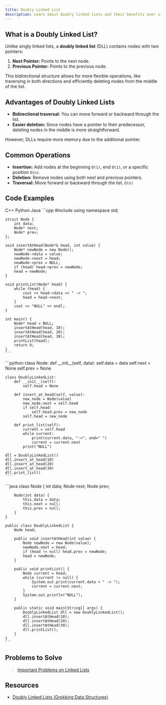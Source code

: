 ```yaml
---
title: Doubly Linked List
description: Learn about doubly linked lists and their benefits over singly linked lists.
---
```


## <HoverUnderline>What is a Doubly Linked List?</HoverUnderline>

Unlike singly linked lists, a **doubly linked list** (DLL) contains nodes with two pointers:
1. **Next Pointer:** Points to the next node.
2. **Previous Pointer:** Points to the previous node.

This bidirectional structure allows for more flexible operations, like traversing in both directions and efficiently deleting nodes from the middle of the list.

## <HoverUnderline>Advantages of Doubly Linked Lists</HoverUnderline>

- **Bidirectional traversal:** You can move forward or backward through the list.
- **Easier deletion:** Since nodes have a pointer to their predecessor, deleting nodes in the middle is more straightforward.

However, DLLs require more memory due to the additional pointer.

## <HoverUnderline>Common Operations</HoverUnderline>

- **Insertion:** Add nodes at the beginning `O(1)`, end `O(1)`, or a specific position `O(n)`.
- **Deletion:** Remove nodes using both next and previous pointers.
- **Traversal:** Move forward or backward through the list. `O(n)`

## <HoverUnderline>Code Examples</HoverUnderline>

<Tabs defaultValue="python" className="pt-5 pb-1">
  <TabsList>
    <TabsTrigger value="cpp">C++</TabsTrigger>
    <TabsTrigger value="python">Python</TabsTrigger>
    <TabsTrigger value="java">Java</TabsTrigger>
  </TabsList>

  <TabsContent value="cpp">
    ```cpp
    #include <iostream>
    using namespace std;

    struct Node {
        int data;
        Node* next;
        Node* prev;
    };

    void insertAtHead(Node*& head, int value) {
        Node* newNode = new Node();
        newNode->data = value;
        newNode->next = head;
        newNode->prev = NULL;
        if (head) head->prev = newNode;
        head = newNode;
    }

    void printList(Node* head) {
        while (head) {
            cout << head->data << " -> ";
            head = head->next;
        }
        cout << "NULL" << endl;
    }

    int main() {
        Node* head = NULL;
        insertAtHead(head, 10);
        insertAtHead(head, 20);
        insertAtHead(head, 30);
        printList(head);
        return 0;
    }
    ```
  </TabsContent>

  <TabsContent value="python">
    ```python
    class Node:
        def __init__(self, data):
            self.data = data
            self.next = None
            self.prev = None

    class DoublyLinkedList:
        def __init__(self):
            self.head = None

        def insert_at_head(self, value):
            new_node = Node(value)
            new_node.next = self.head
            if self.head:
                self.head.prev = new_node
            self.head = new_node

        def print_list(self):
            current = self.head
            while current:
                print(current.data, "->", end=" ")
                current = current.next
            print("NULL")

    dll = DoublyLinkedList()
    dll.insert_at_head(10)
    dll.insert_at_head(20)
    dll.insert_at_head(30)
    dll.print_list()
    ```
  </TabsContent>

  <TabsContent value="java">
    ```java
    class Node {
        int data;
        Node next;
        Node prev;

        Node(int data) {
            this.data = data;
            this.next = null;
            this.prev = null;
        }
    }

    public class DoublyLinkedList {
        Node head;

        public void insertAtHead(int value) {
            Node newNode = new Node(value);
            newNode.next = head;
            if (head != null) head.prev = newNode;
            head = newNode;
        }

        public void printList() {
            Node current = head;
            while (current != null) {
                System.out.print(current.data + " -> ");
                current = current.next;
            }
            System.out.println("NULL");
        }

        public static void main(String[] args) {
            DoublyLinkedList dll = new DoublyLinkedList();
            dll.insertAtHead(10);
            dll.insertAtHead(20);
            dll.insertAtHead(30);
            dll.printList();
        }
    }
    ```
  </TabsContent>
</Tabs>

## <HoverUnderline>Problems to Solve</HoverUnderline>

> [Important Problems on Linked Lists](https://leetcode.com/problem-list/aknlxwm2/)

## <HoverUnderline>Resources</HoverUnderline>

- [Doubly Linked Lists (Grokking Data Structures)](/grokking-data-structures.pdf#page=119)
